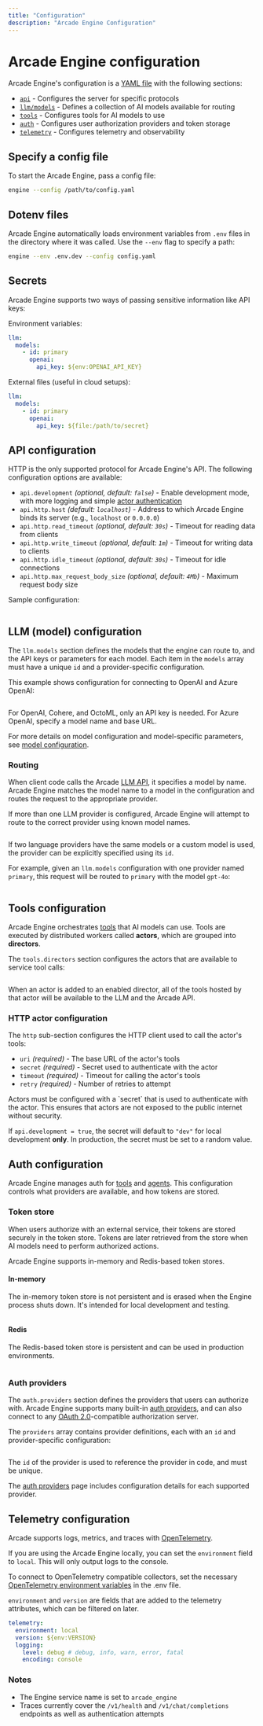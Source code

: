 ```yaml
---
title: "Configuration"
description: "Arcade Engine Configuration"
---
```


# Arcade Engine configuration

Arcade Engine's configuration is a [YAML file](https://yaml.org/) with the following sections:

- [`api`](#api-configuration) - Configures the server for specific protocols
- [`llm/models`](#llm-model-configuration) - Defines a collection of AI models available for routing
- [`tools`](#tools-configuration) - Configures tools for AI models to use
- [`auth`](#auth-configuration) - Configures user authorization providers and token storage
- [`telemetry`](#telemetry-configuration) - Configures telemetry and observability

## Specify a config file

To start the Arcade Engine, pass a config file:

```bash
engine --config /path/to/config.yaml
```

## Dotenv files

Arcade Engine automatically loads environment variables from `.env` files in the directory where it was called. Use the `--env` flag to specify a path:

```bash
engine --env .env.dev --config config.yaml
```

## Secrets

Arcade Engine supports two ways of passing sensitive information like API keys:

Environment variables:

```yaml {5}
llm:
  models:
    - id: primary
      openai:
        api_key: ${env:OPENAI_API_KEY}
```

External files (useful in cloud setups):

```yaml {5}
llm:
  models:
    - id: primary
      openai:
        api_key: ${file:/path/to/secret}
```

## API configuration

HTTP is the only supported protocol for Arcade Engine's API. The following configuration options are available:

- `api.development` _(optional, default: `false`)_ - Enable development mode, with more logging and simple [actor authentication](/home/configure/engine#http-actor-configuration)
- `api.http.host` _(default: `localhost`)_ - Address to which Arcade Engine binds its server (e.g., `localhost` or `0.0.0.0`)
- `api.http.read_timeout` _(optional, default: `30s`)_ - Timeout for reading data from clients
- `api.http.write_timeout` _(optional, default: `1m`)_ - Timeout for writing data to clients
- `api.http.idle_timeout` _(optional, default: `30s`)_ - Timeout for idle connections
- `api.http.max_request_body_size` _(optional, default: `4Mb`)_ - Maximum request body size

Sample configuration:

```yaml file=<rootDir>/examples/code/home/configuration/engine/api.yaml

```

## LLM (model) configuration

The `llm.models` section defines the models that the engine can route to, and the API keys or parameters for each model. Each item in the `models` array must have a unique `id` and a provider-specific configuration.

This example shows configuration for connecting to OpenAI and Azure OpenAI:

```yaml file=<rootDir>/examples/code/home/configuration/engine/llm_models.yaml

```

For OpenAI, Cohere, and OctoML, only an API key is needed. For Azure OpenAI, specify a model name and base URL.

For more details on model configuration and model-specific parameters, see [model configuration](/home/configure/models).

### Routing

When client code calls the Arcade [LLM API](/home/use-tools/call-tools-with-llms), it specifies a model by name. Arcade Engine matches the model name to a model in the configuration and routes the request to the appropriate provider.

If more than one LLM provider is configured, Arcade Engine will attempt to route to the correct provider using known model names.

```python file=<rootDir>/examples/code/home/configuration/engine/model_selection.implicit.py {9}

```

If two language providers have the same models or a custom model is used, the provider can be explicitly specified using its `id`.

For example, given an `llm.models` configuration with one provider named `primary`, this request will be routed to `primary` with the model `gpt-4o`:

```python file=<rootDir>/examples/code/home/configuration/engine/model_selection.explicit.py#L5- {5}

```

## Tools configuration

Arcade Engine orchestrates [tools](/home/tools-overview) that AI models can use. Tools are executed by distributed workers called **actors**, which are grouped into **directors**.

The `tools.directors` section configures the actors that are available to service tool calls:

```yaml file=<rootDir>/examples/code/home/configuration/engine/full_config.yaml#L15-L26

```

When an actor is added to an enabled director, all of the tools hosted by that actor will be available to the LLM and the Arcade API.

### HTTP actor configuration

The `http` sub-section configures the HTTP client used to call the actor's tools:

- `uri` _(required)_ - The base URL of the actor's tools
- `secret` _(required)_ - Secret used to authenticate with the actor
- `timeout` _(required)_ - Timeout for calling the actor's tools
- `retry` _(required)_ - Number of retries to attempt

<Note>
  Actors must be configured with a `secret` that is used to authenticate with
  the actor. This ensures that actors are not exposed to the public internet
  without security.

If `api.development = true`, the secret will default to `"dev"` for local development **only**. In production, the secret must be set to a random value.

</Note>

## Auth configuration

Arcade Engine manages auth for [tools](/home/use-tools/auth-tool-calling) and [agents](/home/get-a-token-for-a-user). This configuration controls what providers are available, and how tokens are stored.

### Token store

When users authorize with an external service, their tokens are stored securely in the token store. Tokens are later retrieved from the store when AI models need to perform authorized actions.

Arcade Engine supports in-memory and Redis-based token stores.

#### In-memory

The in-memory token store is not persistent and is erased when the Engine process shuts down. It's intended for local development and testing.

```yaml file=<rootDir>/examples/code/home/configuration/engine/auth_tokenstore.inmemory.yaml

```

#### Redis

The Redis-based token store is persistent and can be used in production environments.

```yaml file=<rootDir>/examples/code/home/configuration/engine/full_config.yaml#L28-L32 {3-5}

```

### Auth providers

The `auth.providers` section defines the providers that users can authorize with. Arcade Engine supports many built-in [auth providers](/integrations/auth), and can also connect to any [OAuth 2.0](/integrations/auth/oauth2)-compatible authorization server.

The `providers` array contains provider definitions, each with an `id` and provider-specific configuration:

```yaml file=<rootDir>/examples/code/home/configuration/engine/full_config.yaml#L28-L46 {7-20}

```

The `id` of the provider is used to reference the provider in code, and must be unique.

The [auth providers](/integrations/auth) page includes configuration details for each supported provider.

## Telemetry configuration

Arcade supports logs, metrics, and traces with [OpenTelemetry](https://opentelemetry.io/).

If you are using the Arcade Engine locally, you can set the `environment` field to `local`. This will only output logs to the console.

To connect to OpenTelemetry compatible collectors, set the necessary [OpenTelemetry environment variables](https://opentelemetry.io/docs/specs/otel/configuration/sdk-environment-variables/) in the .env file.

`environment` and `version` are fields that are added to the telemetry attributes, which can be filtered on later.

```yaml
telemetry:
  environment: local
  version: ${env:VERSION}
  logging:
    level: debug # debug, info, warn, error, fatal
    encoding: console
```

### Notes

- The Engine service name is set to `arcade_engine`
- Traces currently cover the `/v1/health` and `/v1/chat/completions` endpoints as well as authentication attempts



